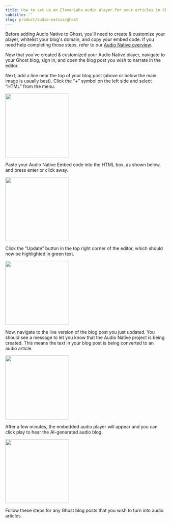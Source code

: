 ```yaml
---
title: How to set up an ElevenLabs audio player for your articles in Ghost
subtitle: ''
slug: product/audio-native/ghost
---
```



Before adding Audio Native to Ghost, you'll need to create & customize your player, whitelist your blog's domain, and copy your embed code. If you need help completing those steps, refer to our [Audio Native overview](https://elevenlabs.io/docs/audio-native/overview).

Now that you've created & customized your Audio Native player, navigate to your Ghost blog, sign in, and open the blog post you wish to narrate in the editor.

Next, add a line near the top of your blog post (above or below the main image is usually best). Click the “+” symbol on the left side and select “HTML” from the menu.

<img height="200" src="../../product/audio-native/images/ghost_an_1.webp" />

Paste your Audio Native Embed code into the HTML box, as shown below, and press enter or click away.

<img height="200" src="../../product/audio-native/images/ghost_an_2.webp" />

Click the “Update” button in the top right corner of the editor, which should now be highlighted in green text.

<img height="200" src="../../product/audio-native/images/ghost_an_3.webp" />

Now, navigate to the live version of the blog post you just updated. You should see a message to let you know that the Audio Native project is being created. This means the text in your blog post is being converted to an audio article.

<img height="200" src="../../product/audio-native/images/ghost_an_4.webp" />

After a few minutes, the embedded audio player will appear and you can click play to hear the AI-generated audio blog.

<img height="200" src="../../product/audio-native/images/ghost_an_5.webp" />

Follow these steps for any Ghost blog posts that you wish to turn into audio articles.
